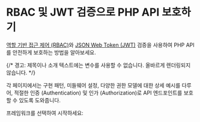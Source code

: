 
# RBAC 및 JWT 검증으로 PHP API 보호하기

[역할 기반 접근 제어 (RBAC)](/authorization/role-based-access-control)와 [JSON Web Token (JWT)](https://auth.wiki/jwt) 검증을 사용하여 PHP API를 안전하게 보호하는 방법을 알아보세요.

{/* 경고: 제목이나 소개 텍스트에는 변수를 사용할 수 없습니다. 올바르게 렌더링되지 않습니다. */}

각 페이지에서는 구현 패턴, 미들웨어 설정, 다양한 권한 모델에 대한 상세 예시를 다루어, 적절한 인증 (Authentication) 및 인가 (Authorization)로 API 엔드포인트를 보호할 수 있도록 도와줍니다.

프레임워크를 선택하여 시작하세요:

<MiniGallery />
